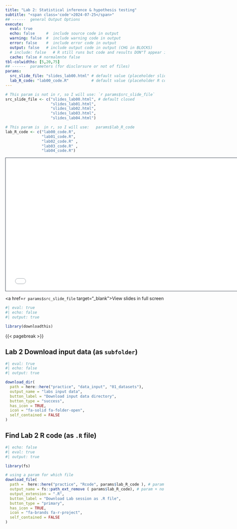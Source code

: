 ```yaml
---
title: "Lab 2: Statistical inference & hypothesis testing"
subtitle: "<span class='code'>2024-07-25</span>"
## ------  general Output Options
execute:     
  eval: true
  echo: false     #  include source code in output
  warning: false  #  include warning code in output
  error: false    #  include error code in output
  output: false   # include output code in output (CHG in BLOCKS)
  # include: false   # R still runs but code and results DON"T appear in output  
  cache: false # normalmnte false
tbl-colwidths: [5,20,75]
## ------  parameters (for disclorsure or not of files)
params:
  src_slide_file: "slides_lab00.html" # default value (placeholder slide)
  lab_R_code: "lab00_code.R"          # default value (placeholder R code)
---
```


```r

# This param is not in r, so I will use: `r params$src_slide_file`
src_slide_file <- c("slides_lab00.html", # default closed 
                    "slides_lab01.html",
                    "slides_lab02.html",
                    "slides_lab03.html",
                    "slides_lab04.html")

# This param is  in r, so I will use:   params$lab_R_code
lab_R_code <- c("lab00_code.R",
                "lab01_code.R",
                "lab02_code.R" ,
                "lab03_code.R" ,
                "lab04_code.R")
```


<!-- 1/2 DIAPOSITIVA WIDE (16:9) -->
```{=html}
<iframe class="slide-deck" src= `r params$src_slide_file` height="420" width="747" style="border: 1px solid #2e3846;"></iframe>
```

<!-- <!-- 2/2 DIAPOSITIVA STD (4:3) -->
<!-- ```{=html} -->
<!-- <iframe class="slide-deck" src= params$src_slide_file height="420" width="565" style="border: 1px solid #2e3846;"></iframe> -->
<!-- ``` -->

<a href=`r params$src_slide_file` target="_blank">View slides in full screen</a>



\pagebreak

```r
#| eval: true
#| echo: false
#| output: true

library(downloadthis)
```

{{< pagebreak >}}

## Lab 2 Download input data (as `subfolder`)

```r
#| eval: true
#| echo: false
#| output: true

download_dir(
  path = here::here("practice", "data_input", "01_datasets"),
  output_name = "labs input data",
  button_label = "Download input data directory",
  button_type = "success",
  has_icon = TRUE,
  icon = "fa-solid fa-folder-open",
  self_contained = FALSE
)
```


## Find Lab 2 R code (as `.R` file)
```r
#| echo: false
#| eval: true
#| output: true

library(fs) 

# using a param for which file 
download_file(
  path =  here::here("practice", "Rcode", params$lab_R_code ), # param
  output_name = fs::path_ext_remove ( params$lab_R_code), # param + no extension.... 
  output_extension = ".R",  
  button_label = "Download Lab session as .R file",
  button_type = "primary",
  has_icon = TRUE,
  icon = "fa-brands fa-r-project",
  self_contained = FALSE
)
```

